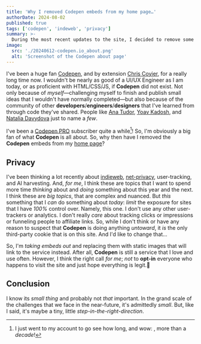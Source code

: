 ```yaml
---
title: 'Why I removed Codepen embeds from my home page…'
authorDate: 2024-08-02
published: true
tags: ['codepen', 'indeweb', 'privacy']
summary: >-
  During the most recent updates to the site, I decided to remove some embeds to some of the more popular Codepen pens that I've done through the years. Why?
image:
  src: './20240612-codepen.io_about.png'
  alt: 'Screenshot of the Codepen about page'
---
```



I've been a huge fan [Codepen](https://codepen.io/), and by extension [Chris Coyier](https://chriscoyier.net/), for a really long time now. I wouldn't be nearly as good of a UI/UX Engineer as I am today, or as proficient with HTML/CSS/JS, if **Codepen** did not exist. Not only because of _myself_&mdash;challenging myself to finish and publish small ideas that I wouldn't have normally completed&mdash;but also because of the community of other **developers**/**engineers**/**designers** that I've learned from through code they've shared. People like [Ana Tudor](https://thebabydino.github.io/), [Yoav Kadosh](https://yoavik.com/), and [Natalia Davydova](https://github.com/nat-davydova) just to name a _few_.

I've been a [Codepen PRO](https://codepen.io/features/pro) subscriber quite a while[^1]! So, I'm obviously a big fan of what **Codepen** is all about. So, why then have I removed the **Codepen** embeds from my [home page](/)?

## Privacy

I've been thinking a lot recently about [indieweb](https://indieweb.org/), [net-privacy](https://en.wikipedia.org/wiki/Internet_privacy), user-tracking, and AI harvesting. And, _for me_, I think these are topics that I want to spend more time _thinking_ about and _doing_ something about this year and the next. I think these are _big topics_, that are complex and nuanced. But _this_ something that I _can_ do something about _today_: _limit_ the exposure for sites that I have _100%_ control over. Namely, this one. I don't use any other user-trackers or analytics. I don't really _care_ about tracking clicks or impressions or funneling people to affiliate links. So, while I don't think or have any reason to suspect that **Codepen** is doing anything _untoward_, it _is_ the only third-party cookie that is on this site. And I'd like to change that&hellip;

So, I'm _taking embeds out_ and replacing them with static images that will link to the service instead. After all, **Codepen** is still a service that I love and use often. However, I think the right call _for me_; _not_ to **opt-in** everyone who happens to visit the site and just hope everything is legit.🤞

## Conclusion

I know its _small thing_ and probably not _that_ important. In the grand scale of the challenges that we face in the near-future, it's admittedly _small_. But, like I said, it's maybe a tiny, little _step-in-the-right-direction_.

[^1]: I just went to my account to go see how long, and wow: <MonthFmt date="2014-06"/>, more than a _decade_!
